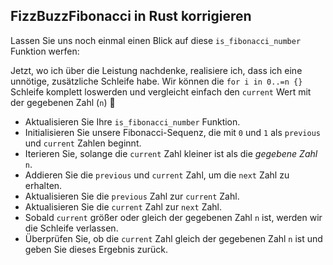 
## FizzBuzzFibonacci in Rust korrigieren

Lassen Sie uns noch einmal einen Blick auf diese `is_fibonacci_number` Funktion werfen:

<IsFibonacciNumberRustCode />

Jetzt, wo ich über die Leistung nachdenke, realisiere ich, dass ich eine unnötige, zusätzliche Schleife habe.
Wir können die `for i in 0..=n {}` Schleife komplett loswerden und
vergleicht einfach den `current` Wert mit der gegebenen Zahl (`n`) 🤦

<IsFibonacciNumberFixRustCode />

- Aktualisieren Sie Ihre `is_fibonacci_number` Funktion.
- Initialisieren Sie unsere Fibonacci-Sequenz, die mit `0` und `1` als `previous` und `current` Zahlen beginnt.
- Iterieren Sie, solange die `current` Zahl kleiner ist als die _gegebene Zahl_ `n`.
- Addieren Sie die `previous` und `current` Zahl, um die `next` Zahl zu erhalten.
- Aktualisieren Sie die `previous` Zahl zur `current` Zahl.
- Aktualisieren Sie die `current` Zahl zur `next` Zahl.
- Sobald `current` größer oder gleich der gegebenen Zahl `n` ist, werden wir die Schleife verlassen.
- Überprüfen Sie, ob die `current` Zahl gleich der gegebenen Zahl `n` ist und geben Sie dieses Ergebnis zurück.